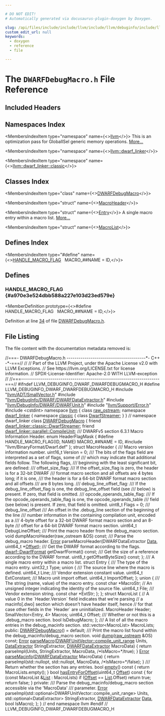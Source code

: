 ```yaml
---

# DO NOT EDIT!
# Automatically generated via docusaurus-plugin-doxygen by Doxygen.

slug: /api/files/include/include/llvm/include/llvm/debuginfo/include/llvm/debuginfo/dwarf/dwarfdebugmacro-h
custom_edit_url: null
keywords:
  - doxygen
  - reference
  - file

---
```





# The `DWARFDebugMacro.h` File Reference

<DoxygenPage pluginConfig={pluginConfig}>



## Included Headers

<IncludesList>
<IncludesListItem
  filePath="llvm/ADT/SmallVector.h"
  permalink="/docs/api/files/include/include/llvm/include/llvm/adt/smallvector-h"
  isLocal="true" />
<IncludesListItem
  filePath="llvm/DebugInfo/DWARF/DWARFDataExtractor.h"
  permalink="/docs/api/files/include/include/llvm/include/llvm/debuginfo/include/llvm/debuginfo/dwarf/dwarfdataextractor-h"
  isLocal="true" />
<IncludesListItem
  filePath="llvm/DebugInfo/DWARF/DWARFUnit.h"
  permalink="/docs/api/files/include/include/llvm/include/llvm/debuginfo/include/llvm/debuginfo/dwarf/dwarfunit-h"
  isLocal="true" />
<IncludesListItem
  filePath="llvm/Support/Error.h"
  permalink="/docs/api/files/include/include/llvm/include/llvm/support/error-h"
  isLocal="true" />
<IncludesListItem
  filePath="cstdint"
  permalink=""
  isLocal="false" />
<IncludesListItem
  filePath="llvm/BinaryFormat/Dwarf.def"
  permalink=""
  isLocal="true" />
</IncludesList>

## Namespaces Index

<MembersIndex>

<MembersIndexItem
  type="namespace"
  name={<><a href="/docs/api/namespaces/llvm">llvm</a></>}>
This is an optimization pass for GlobalISel generic memory operations. <a href="/docs/api/namespaces/llvm/#details">More...</a>
</MembersIndexItem>

<MembersIndexItem
  type="namespace"
  name={<><a href="/docs/api/namespaces/llvm/dwarf-linker">llvm::dwarf_linker</a></>}>
</MembersIndexItem>

<MembersIndexItem
  type="namespace"
  name={<><a href="/docs/api/namespaces/llvm/dwarf-linker/classic">llvm::dwarf_linker::classic</a></>}>
</MembersIndexItem>

</MembersIndex>

## Classes Index

<MembersIndex>

<MembersIndexItem
  type="class"
  name={<><a href="/docs/api/classes/llvm/dwarfdebugmacro">DWARFDebugMacro</a></>}>
</MembersIndexItem>

<MembersIndexItem
  type="struct"
  name={<><a href="/docs/api/structs/llvm/dwarfdebugmacro/macroheader">MacroHeader</a></>}>
</MembersIndexItem>

<MembersIndexItem
  type="struct"
  name={<><a href="/docs/api/structs/llvm/dwarfdebugmacro/entry">Entry</a></>}>
A single macro entry within a macro list. <a href="/docs/api/structs/llvm/dwarfdebugmacro/entry/#details">More...</a>
</MembersIndexItem>

<MembersIndexItem
  type="struct"
  name={<><a href="/docs/api/structs/llvm/dwarfdebugmacro/macrolist">MacroList</a></>}>
</MembersIndexItem>

</MembersIndex>

## Defines Index

<MembersIndex>

<MembersIndexItem
  type="#define"
  name={<><a href="#a970e3e524dbb588a227e103d23ed579e">HANDLE&#95;MACRO&#95;FLAG</a>&nbsp;&nbsp;&nbsp;MACRO&#95;##NAME = ID,</>}>
</MembersIndexItem>

</MembersIndex>


<SectionDefinition>

## Defines

### HANDLE&#95;MACRO&#95;FLAG {#a970e3e524dbb588a227e103d23ed579e}

<MemberDefinition
  prototype={<>#define HANDLE&#95;MACRO&#95;FLAG&nbsp;&nbsp;&nbsp;MACRO&#95;##NAME = ID,</>}>

Definition at line <a href="#l00034">34</a> of file <a href="/docs/api/files/include/include/llvm/include/llvm/debuginfo/include/llvm/debuginfo/dwarf/dwarfdebugmacro-h">DWARFDebugMacro.h</a>.
</MemberDefinition>

</SectionDefinition>

## File Listing

The file content with the documentation metadata removed is:

<ProgramListing>

<Link id="l00001" /><CodeLine lineNumber="1"><span class="doxyHighlightComment">//===- DWARFDebugMacro.h ----------------------------------------&#42;- C++ -&#42;-===//</span></CodeLine>
<Link id="l00002" /><CodeLine lineNumber="2"><span class="doxyHighlightComment">//</span></CodeLine>
<Link id="l00003" /><CodeLine lineNumber="3"><span class="doxyHighlightComment">// Part of the LLVM Project, under the Apache License v2.0 with LLVM Exceptions.</span></CodeLine>
<Link id="l00004" /><CodeLine lineNumber="4"><span class="doxyHighlightComment">// See https://llvm.org/LICENSE.txt for license information.</span></CodeLine>
<Link id="l00005" /><CodeLine lineNumber="5"><span class="doxyHighlightComment">// SPDX-License-Identifier: Apache-2.0 WITH LLVM-exception</span></CodeLine>
<Link id="l00006" /><CodeLine lineNumber="6"><span class="doxyHighlightComment">//</span></CodeLine>
<Link id="l00007" /><CodeLine lineNumber="7"><span class="doxyHighlightComment">//===----------------------------------------------------------------------===//</span></CodeLine>
<Link id="l00008" /><CodeLine lineNumber="8"></CodeLine>
<Link id="l00009" /><CodeLine lineNumber="9"><span class="doxyHighlightPreprocessor">#ifndef LLVM&#95;DEBUGINFO&#95;DWARF&#95;DWARFDEBUGMACRO&#95;H</span></CodeLine>
<Link id="l00010" /><CodeLine lineNumber="10"><span class="doxyHighlightPreprocessor">#define LLVM&#95;DEBUGINFO&#95;DWARF&#95;DWARFDEBUGMACRO&#95;H</span></CodeLine>
<Link id="l00011" /><CodeLine lineNumber="11"></CodeLine>
<Link id="l00012" /><CodeLine lineNumber="12"><span class="doxyHighlightPreprocessor">#include &quot;<a href="/docs/api/files/include/include/llvm/include/llvm/adt/smallvector-h">llvm/ADT/SmallVector.h</a>&quot;</span></CodeLine>
<Link id="l00013" /><CodeLine lineNumber="13"><span class="doxyHighlightPreprocessor">#include &quot;<a href="/docs/api/files/include/include/llvm/include/llvm/debuginfo/include/llvm/debuginfo/dwarf/dwarfdataextractor-h">llvm/DebugInfo/DWARF/DWARFDataExtractor.h</a>&quot;</span></CodeLine>
<Link id="l00014" /><CodeLine lineNumber="14"><span class="doxyHighlightPreprocessor">#include &quot;<a href="/docs/api/files/include/include/llvm/include/llvm/debuginfo/include/llvm/debuginfo/dwarf/dwarfunit-h">llvm/DebugInfo/DWARF/DWARFUnit.h</a>&quot;</span></CodeLine>
<Link id="l00015" /><CodeLine lineNumber="15"><span class="doxyHighlightPreprocessor">#include &quot;<a href="/docs/api/files/include/include/llvm/include/llvm/support/error-h">llvm/Support/Error.h</a>&quot;</span></CodeLine>
<Link id="l00016" /><CodeLine lineNumber="16"><span class="doxyHighlightPreprocessor">#include &lt;cstdint&gt;</span></CodeLine>
<Link id="l00017" /><CodeLine lineNumber="17"></CodeLine>
<Link id="l00018" /><CodeLine lineNumber="18"><span class="doxyHighlightKeyword">namespace </span><span class="doxyHighlight"><a href="/docs/api/namespaces/llvm">llvm</a> &#123;</span></CodeLine>
<Link id="l00019" /><CodeLine lineNumber="19"></CodeLine>
<Link id="l00020" /><CodeLine lineNumber="20"><span class="doxyHighlightKeyword">class </span><span class="doxyHighlight"><a href="/docs/api/classes/llvm/raw-ostream">raw&#95;ostream</a>;</span></CodeLine>
<Link id="l00021" /><CodeLine lineNumber="21"></CodeLine>
<Link id="l00022" /><CodeLine lineNumber="22" lineLink="/docs/api/namespaces/llvm/dwarf-linker"><span class="doxyHighlightKeyword">namespace </span><span class="doxyHighlight"><a href="/docs/api/namespaces/llvm/dwarf-linker">dwarf&#95;linker</a> &#123;</span></CodeLine>
<Link id="l00023" /><CodeLine lineNumber="23" lineLink="/docs/api/namespaces/llvm/dwarf-linker/classic"><span class="doxyHighlightKeyword">namespace </span><span class="doxyHighlight"><a href="/docs/api/namespaces/llvm/dwarf-linker/classic">classic</a> &#123;</span></CodeLine>
<Link id="l00024" /><CodeLine lineNumber="24"><span class="doxyHighlightKeyword">class </span><span class="doxyHighlight"><a href="/docs/api/classes/llvm/dwarf-linker/classic/dwarfstreamer">DwarfStreamer</a>;</span></CodeLine>
<Link id="l00025" /><CodeLine lineNumber="25"><span class="doxyHighlight">&#125;</span></CodeLine>
<Link id="l00026" /><CodeLine lineNumber="26"><span class="doxyHighlight">&#125; </span><span class="doxyHighlightComment">// namespace dwarf&#95;linker</span></CodeLine>
<Link id="l00027" /><CodeLine lineNumber="27"></CodeLine>
<Link id="l00028" /><CodeLine lineNumber="28" lineLink="/docs/api/classes/llvm/dwarfdebugmacro"><span class="doxyHighlightKeyword">class </span><span class="doxyHighlight"><a href="/docs/api/classes/llvm/dwarfdebugmacro/#a04112056d365abd25ec87f3290a4fae4">DWARFDebugMacro</a> &#123;</span></CodeLine>
<Link id="l00029" /><CodeLine lineNumber="29"><span class="doxyHighlight">  </span><span class="doxyHighlightKeyword">friend</span><span class="doxyHighlight"> <a href="/docs/api/classes/llvm/dwarf-linker/classic/dwarfstreamer">dwarf&#95;linker::classic::DwarfStreamer</a>;</span></CodeLine>
<Link id="l00030" /><CodeLine lineNumber="30"><span class="doxyHighlight">  </span><span class="doxyHighlightKeyword">friend</span><span class="doxyHighlight"> <a href="/docs/api/classes/llvm/dwarf-linker/parallel/compileunit">dwarf&#95;linker::parallel::CompileUnit</a>;</span></CodeLine>
<Link id="l00031" /><CodeLine lineNumber="31"></CodeLine>
<Link id="l00032" /><CodeLine lineNumber="32"><span class="doxyHighlightComment">  /// DWARFv5 section 6.3.1 Macro Information Header.</span></CodeLine>
<Link id="l00033" /><CodeLine lineNumber="33"><span class="doxyHighlight">  </span><span class="doxyHighlightKeyword">enum</span><span class="doxyHighlight"> HeaderFlagMask &#123;</span></CodeLine>
<Link id="l00034" /><CodeLine lineNumber="34" lineLink="#a970e3e524dbb588a227e103d23ed579e"><span class="doxyHighlightPreprocessor">#define HANDLE&#95;MACRO&#95;FLAG(ID, NAME) MACRO&#95;##NAME = ID,</span></CodeLine>
<Link id="l00035" /><CodeLine lineNumber="35"><span class="doxyHighlightPreprocessor">#include &quot;llvm/BinaryFormat/Dwarf.def&quot;</span></CodeLine>
<Link id="l00036" /><CodeLine lineNumber="36"><span class="doxyHighlight">  &#125;;</span></CodeLine>
<Link id="l00037" /><CodeLine lineNumber="37"><span class="doxyHighlight">  </span><span class="doxyHighlightKeyword">struct </span><span class="doxyHighlight">MacroHeader &#123;</span></CodeLine>
<Link id="l00038" /><CodeLine lineNumber="38"><span class="doxyHighlightComment">    /// Macro version information number.</span></CodeLine>
<Link id="l00039" /><CodeLine lineNumber="39"><span class="doxyHighlight">    uint16&#95;t Version = 0;</span></CodeLine>
<Link id="l00040" /><CodeLine lineNumber="40"></CodeLine>
<Link id="l00041" /><CodeLine lineNumber="41"><span class="doxyHighlightComment">    /// The bits of the flags field are interpreted as a set of flags, some of</span></CodeLine>
<Link id="l00042" /><CodeLine lineNumber="42"><span class="doxyHighlightComment">    /// which may indicate that additional fields follow. The following flags,</span></CodeLine>
<Link id="l00043" /><CodeLine lineNumber="43"><span class="doxyHighlightComment">    /// beginning with the least significant bit, are defined:</span></CodeLine>
<Link id="l00044" /><CodeLine lineNumber="44"><span class="doxyHighlightComment">    /// offset&#95;size&#95;flag:</span></CodeLine>
<Link id="l00045" /><CodeLine lineNumber="45"><span class="doxyHighlightComment">    ///   If the offset&#95;size&#95;flag is zero, the header is for a 32-bit DWARF</span></CodeLine>
<Link id="l00046" /><CodeLine lineNumber="46"><span class="doxyHighlightComment">    ///   format macro section and all offsets are 4 bytes long; if it is one,</span></CodeLine>
<Link id="l00047" /><CodeLine lineNumber="47"><span class="doxyHighlightComment">    ///   the header is for a 64-bit DWARF format macro section and all offsets</span></CodeLine>
<Link id="l00048" /><CodeLine lineNumber="48"><span class="doxyHighlightComment">    ///   are 8 bytes long.</span></CodeLine>
<Link id="l00049" /><CodeLine lineNumber="49"><span class="doxyHighlightComment">    /// debug&#95;line&#95;offset&#95;flag:</span></CodeLine>
<Link id="l00050" /><CodeLine lineNumber="50"><span class="doxyHighlightComment">    ///   If the debug&#95;line&#95;offset&#95;flag is one, the debug&#95;line&#95;offset field (see</span></CodeLine>
<Link id="l00051" /><CodeLine lineNumber="51"><span class="doxyHighlightComment">    ///   below) is present. If zero, that field is omitted.</span></CodeLine>
<Link id="l00052" /><CodeLine lineNumber="52"><span class="doxyHighlightComment">    /// opcode&#95;operands&#95;table&#95;flag:</span></CodeLine>
<Link id="l00053" /><CodeLine lineNumber="53"><span class="doxyHighlightComment">    ///   If the opcode&#95;operands&#95;table&#95;flag is one, the opcode&#95;operands&#95;table</span></CodeLine>
<Link id="l00054" /><CodeLine lineNumber="54"><span class="doxyHighlightComment">    ///   field (see below) is present. If zero, that field is omitted.</span></CodeLine>
<Link id="l00055" /><CodeLine lineNumber="55"><span class="doxyHighlight">    uint8&#95;t Flags = 0;</span></CodeLine>
<Link id="l00056" /><CodeLine lineNumber="56"></CodeLine>
<Link id="l00057" /><CodeLine lineNumber="57"><span class="doxyHighlightComment">    /// debug&#95;line&#95;offset</span></CodeLine>
<Link id="l00058" /><CodeLine lineNumber="58"><span class="doxyHighlightComment">    ///   An offset in the .debug&#95;line section of the beginning of the line</span></CodeLine>
<Link id="l00059" /><CodeLine lineNumber="59"><span class="doxyHighlightComment">    ///   number information in the containing compilation unit, encoded as a</span></CodeLine>
<Link id="l00060" /><CodeLine lineNumber="60"><span class="doxyHighlightComment">    ///   4-byte offset for a 32-bit DWARF format macro section and an 8-byte</span></CodeLine>
<Link id="l00061" /><CodeLine lineNumber="61"><span class="doxyHighlightComment">    ///   offset for a 64-bit DWARF format macro section.</span></CodeLine>
<Link id="l00062" /><CodeLine lineNumber="62"><span class="doxyHighlight">    uint64&#95;t DebugLineOffset;</span></CodeLine>
<Link id="l00063" /><CodeLine lineNumber="63"></CodeLine>
<Link id="l00064" /><CodeLine lineNumber="64"><span class="doxyHighlightComment">    /// Print the macro header from the debug&#95;macro section.</span></CodeLine>
<Link id="l00065" /><CodeLine lineNumber="65"><span class="doxyHighlight">    </span><span class="doxyHighlightKeywordType">void</span><span class="doxyHighlight"> dumpMacroHeader(raw&#95;ostream &amp;OS) </span><span class="doxyHighlightKeyword">const</span><span class="doxyHighlight">;</span></CodeLine>
<Link id="l00066" /><CodeLine lineNumber="66"></CodeLine>
<Link id="l00067" /><CodeLine lineNumber="67"><span class="doxyHighlightComment">    /// Parse the debug&#95;macro header.</span></CodeLine>
<Link id="l00068" /><CodeLine lineNumber="68"><span class="doxyHighlight">    <a href="/docs/api/namespaces/llvm/#ac226f3d2b9ca090171a8e0a8cb92c343a902b0d55fddef6f8d651fe1035b7d4bd">Error</a> parseMacroHeader(DWARFDataExtractor <a href="/docs/api/namespaces/llvm/#aa20539e89704d20b98b97e9c3feac934">Data</a>, uint64&#95;t &#42;<a href="/docs/api/namespaces/llvm/#a05f5b9a11bdcc5feba62899f95dcf878a3134224cba2545bc57954d3b072aebb4">Offset</a>);</span></CodeLine>
<Link id="l00069" /><CodeLine lineNumber="69"></CodeLine>
<Link id="l00070" /><CodeLine lineNumber="70"><span class="doxyHighlightComment">    /// Get the DWARF format according to the flags.</span></CodeLine>
<Link id="l00071" /><CodeLine lineNumber="71"><span class="doxyHighlight">    <a href="/docs/api/namespaces/llvm/dwarf/#a79a43a947d26afb3f2a388f2f7a3a8c8">dwarf::DwarfFormat</a> getDwarfFormat() </span><span class="doxyHighlightKeyword">const</span><span class="doxyHighlight">;</span></CodeLine>
<Link id="l00072" /><CodeLine lineNumber="72"></CodeLine>
<Link id="l00073" /><CodeLine lineNumber="73"><span class="doxyHighlightComment">    /// Get the size of a reference according to the DWARF format.</span></CodeLine>
<Link id="l00074" /><CodeLine lineNumber="74"><span class="doxyHighlight">    uint8&#95;t getOffsetByteSize() </span><span class="doxyHighlightKeyword">const</span><span class="doxyHighlight">;</span></CodeLine>
<Link id="l00075" /><CodeLine lineNumber="75"><span class="doxyHighlight">  &#125;;</span></CodeLine>
<Link id="l00076" /><CodeLine lineNumber="76"></CodeLine>
<Link id="l00077" /><CodeLine lineNumber="77"><span class="doxyHighlightComment">  /// A single macro entry within a macro list.</span></CodeLine>
<Link id="l00078" /><CodeLine lineNumber="78"><span class="doxyHighlight">  </span><span class="doxyHighlightKeyword">struct </span><span class="doxyHighlight">Entry &#123;</span></CodeLine>
<Link id="l00079" /><CodeLine lineNumber="79"><span class="doxyHighlightComment">    /// The type of the macro entry.</span></CodeLine>
<Link id="l00080" /><CodeLine lineNumber="80"><span class="doxyHighlight">    uint32&#95;t Type;</span></CodeLine>
<Link id="l00081" /><CodeLine lineNumber="81"><span class="doxyHighlight">    </span><span class="doxyHighlightKeyword">union </span><span class="doxyHighlight">&#123;</span></CodeLine>
<Link id="l00082" /><CodeLine lineNumber="82"><span class="doxyHighlightComment">      /// The source line where the macro is defined.</span></CodeLine>
<Link id="l00083" /><CodeLine lineNumber="83"><span class="doxyHighlight">      uint64&#95;t Line;</span></CodeLine>
<Link id="l00084" /><CodeLine lineNumber="84"><span class="doxyHighlightComment">      /// Vendor extension constant value.</span></CodeLine>
<Link id="l00085" /><CodeLine lineNumber="85"><span class="doxyHighlight">      uint64&#95;t ExtConstant;</span></CodeLine>
<Link id="l00086" /><CodeLine lineNumber="86"><span class="doxyHighlightComment">      /// Macro unit import offset.</span></CodeLine>
<Link id="l00087" /><CodeLine lineNumber="87"><span class="doxyHighlight">      uint64&#95;t ImportOffset;</span></CodeLine>
<Link id="l00088" /><CodeLine lineNumber="88"><span class="doxyHighlight">    &#125;;</span></CodeLine>
<Link id="l00089" /><CodeLine lineNumber="89"></CodeLine>
<Link id="l00090" /><CodeLine lineNumber="90"><span class="doxyHighlight">    </span><span class="doxyHighlightKeyword">union </span><span class="doxyHighlight">&#123;</span></CodeLine>
<Link id="l00091" /><CodeLine lineNumber="91"><span class="doxyHighlightComment">      /// The string (name, value) of the macro entry.</span></CodeLine>
<Link id="l00092" /><CodeLine lineNumber="92"><span class="doxyHighlight">      </span><span class="doxyHighlightKeyword">const</span><span class="doxyHighlight"> </span><span class="doxyHighlightKeywordType">char</span><span class="doxyHighlight"> &#42;MacroStr;</span></CodeLine>
<Link id="l00093" /><CodeLine lineNumber="93"><span class="doxyHighlight">      </span><span class="doxyHighlightComment">// An unsigned integer indicating the identity of the source file.</span></CodeLine>
<Link id="l00094" /><CodeLine lineNumber="94"><span class="doxyHighlight">      uint64&#95;t File;</span></CodeLine>
<Link id="l00095" /><CodeLine lineNumber="95"><span class="doxyHighlightComment">      /// Vendor extension string.</span></CodeLine>
<Link id="l00096" /><CodeLine lineNumber="96"><span class="doxyHighlight">      </span><span class="doxyHighlightKeyword">const</span><span class="doxyHighlight"> </span><span class="doxyHighlightKeywordType">char</span><span class="doxyHighlight"> &#42;ExtStr;</span></CodeLine>
<Link id="l00097" /><CodeLine lineNumber="97"><span class="doxyHighlight">    &#125;;</span></CodeLine>
<Link id="l00098" /><CodeLine lineNumber="98"><span class="doxyHighlight">  &#125;;</span></CodeLine>
<Link id="l00099" /><CodeLine lineNumber="99"></CodeLine>
<Link id="l00100" /><CodeLine lineNumber="100"><span class="doxyHighlight">  </span><span class="doxyHighlightKeyword">struct </span><span class="doxyHighlight">MacroList &#123;</span></CodeLine>
<Link id="l00101" /><CodeLine lineNumber="101"><span class="doxyHighlight">    </span><span class="doxyHighlightComment">// A value 0 in the &#96;Header.Version&#96; field indicates that we&#39;re parsing</span></CodeLine>
<Link id="l00102" /><CodeLine lineNumber="102"><span class="doxyHighlight">    </span><span class="doxyHighlightComment">// a macinfo&#91;.dwo&#93; section which doesn&#39;t have header itself, hence</span></CodeLine>
<Link id="l00103" /><CodeLine lineNumber="103"><span class="doxyHighlight">    </span><span class="doxyHighlightComment">// for that case other fields in the &#96;Header&#96; are uninitialized.</span></CodeLine>
<Link id="l00104" /><CodeLine lineNumber="104"><span class="doxyHighlight">    MacroHeader Header;</span></CodeLine>
<Link id="l00105" /><CodeLine lineNumber="105"><span class="doxyHighlight">    SmallVector&lt;Entry, 4&gt; Macros;</span></CodeLine>
<Link id="l00106" /><CodeLine lineNumber="106"><span class="doxyHighlight">    uint64&#95;t Offset;</span></CodeLine>
<Link id="l00107" /><CodeLine lineNumber="107"></CodeLine>
<Link id="l00108" /><CodeLine lineNumber="108"><span class="doxyHighlightComment">    /// Whether or not this is a .debug&#95;macro section.</span></CodeLine>
<Link id="l00109" /><CodeLine lineNumber="109"><span class="doxyHighlight">    </span><span class="doxyHighlightKeywordType">bool</span><span class="doxyHighlight"> IsDebugMacro;</span></CodeLine>
<Link id="l00110" /><CodeLine lineNumber="110"><span class="doxyHighlight">  &#125;;</span></CodeLine>
<Link id="l00111" /><CodeLine lineNumber="111"></CodeLine>
<Link id="l00112" /><CodeLine lineNumber="112"><span class="doxyHighlightComment">  /// A list of all the macro entries in the debug&#95;macinfo section.</span></CodeLine>
<Link id="l00113" /><CodeLine lineNumber="113"><span class="doxyHighlight">  std::vector&lt;MacroList&gt; MacroLists;</span></CodeLine>
<Link id="l00114" /><CodeLine lineNumber="114"></CodeLine>
<Link id="l00115" /><CodeLine lineNumber="115"><span class="doxyHighlightKeyword">public</span><span class="doxyHighlight">:</span></CodeLine>
<Link id="l00116" /><CodeLine lineNumber="116" lineLink="/docs/api/classes/llvm/dwarfdebugmacro/#a04112056d365abd25ec87f3290a4fae4"><span class="doxyHighlight">  <a href="/docs/api/classes/llvm/dwarfdebugmacro/#a04112056d365abd25ec87f3290a4fae4">DWARFDebugMacro</a>() = </span><span class="doxyHighlightKeywordFlow">default</span><span class="doxyHighlight">;</span></CodeLine>
<Link id="l00117" /><CodeLine lineNumber="117"></CodeLine>
<Link id="l00118" /><CodeLine lineNumber="118"><span class="doxyHighlightComment">  /// Print the macro list found within the debug&#95;macinfo/debug&#95;macro section.</span></CodeLine>
<Link id="l00119" /><CodeLine lineNumber="119"><span class="doxyHighlight">  </span><span class="doxyHighlightKeywordType">void</span><span class="doxyHighlight"> <a href="/docs/api/classes/llvm/dwarfdebugmacro/#a8911330a1f029ab78880b5b7c5a6230e">dump</a>(<a href="/docs/api/classes/llvm/raw-ostream">raw&#95;ostream</a> &amp;OS) </span><span class="doxyHighlightKeyword">const</span><span class="doxyHighlight">;</span></CodeLine>
<Link id="l00120" /><CodeLine lineNumber="120"></CodeLine>
<Link id="l00121" /><CodeLine lineNumber="121" lineLink="/docs/api/classes/llvm/dwarfdebugmacro/#add59353eeed26825dc2521c478ae1244"><span class="doxyHighlight">  <a href="/docs/api/classes/llvm/error">Error</a> <a href="/docs/api/classes/llvm/dwarfdebugmacro/#add59353eeed26825dc2521c478ae1244">parseMacro</a>(<a href="/docs/api/classes/llvm/dwarfunitvector/#ae643824befdeea36bcdf9e2281ee4d63">DWARFUnitVector::compile&#95;unit&#95;range</a> Units,</span></CodeLine>
<Link id="l00122" /><CodeLine lineNumber="122"><span class="doxyHighlight">                   <a href="/docs/api/classes/llvm/dataextractor">DataExtractor</a> StringExtractor,</span></CodeLine>
<Link id="l00123" /><CodeLine lineNumber="123"><span class="doxyHighlight">                   <a href="/docs/api/classes/llvm/dwarfdataextractor">DWARFDataExtractor</a> MacroData) &#123;</span></CodeLine>
<Link id="l00124" /><CodeLine lineNumber="124"><span class="doxyHighlight">    </span><span class="doxyHighlightKeywordFlow">return</span><span class="doxyHighlight"> parseImpl(Units, StringExtractor, MacroData, </span><span class="doxyHighlightComment">/&#42;IsMacro=&#42;/</span><span class="doxyHighlightKeyword">true</span><span class="doxyHighlight">);</span></CodeLine>
<Link id="l00125" /><CodeLine lineNumber="125"><span class="doxyHighlight">  &#125;</span></CodeLine>
<Link id="l00126" /><CodeLine lineNumber="126"></CodeLine>
<Link id="l00127" /><CodeLine lineNumber="127" lineLink="/docs/api/classes/llvm/dwarfdebugmacro/#a90585f2cc12a10ed9040891d7c35bfe4"><span class="doxyHighlight">  <a href="/docs/api/classes/llvm/error">Error</a> <a href="/docs/api/classes/llvm/dwarfdebugmacro/#a90585f2cc12a10ed9040891d7c35bfe4">parseMacinfo</a>(<a href="/docs/api/classes/llvm/dwarfdataextractor">DWARFDataExtractor</a> MacroData) &#123;</span></CodeLine>
<Link id="l00128" /><CodeLine lineNumber="128"><span class="doxyHighlight">    </span><span class="doxyHighlightKeywordFlow">return</span><span class="doxyHighlight"> parseImpl(std::nullopt, std::nullopt, MacroData, </span><span class="doxyHighlightComment">/&#42;IsMacro=&#42;/</span><span class="doxyHighlightKeyword">false</span><span class="doxyHighlight">);</span></CodeLine>
<Link id="l00129" /><CodeLine lineNumber="129"><span class="doxyHighlight">  &#125;</span></CodeLine>
<Link id="l00130" /><CodeLine lineNumber="130"></CodeLine>
<Link id="l00131" /><CodeLine lineNumber="131"><span class="doxyHighlightComment">  /// Return whether the section has any entries.</span></CodeLine>
<Link id="l00132" /><CodeLine lineNumber="132" lineLink="/docs/api/classes/llvm/dwarfdebugmacro/#ab58e335339cd5ae45a61c50ea3c8e7f1"><span class="doxyHighlight">  </span><span class="doxyHighlightKeywordType">bool</span><span class="doxyHighlight"> <a href="/docs/api/classes/llvm/dwarfdebugmacro/#ab58e335339cd5ae45a61c50ea3c8e7f1">empty</a>()</span><span class="doxyHighlightKeyword"> const </span><span class="doxyHighlight">&#123; </span><span class="doxyHighlightKeywordFlow">return</span><span class="doxyHighlight"> MacroLists.empty(); &#125;</span></CodeLine>
<Link id="l00133" /><CodeLine lineNumber="133"></CodeLine>
<Link id="l00134" /><CodeLine lineNumber="134" lineLink="/docs/api/classes/llvm/dwarfdebugmacro/#af4ab935cff4cff2af5f3a23738652436"><span class="doxyHighlight">  </span><span class="doxyHighlightKeywordType">bool</span><span class="doxyHighlight"> <a href="/docs/api/classes/llvm/dwarfdebugmacro/#af4ab935cff4cff2af5f3a23738652436">hasEntryForOffset</a>(uint64&#95;t <a href="/docs/api/namespaces/llvm/#a05f5b9a11bdcc5feba62899f95dcf878a3134224cba2545bc57954d3b072aebb4">Offset</a>)</span><span class="doxyHighlightKeyword"> const </span><span class="doxyHighlight">&#123;</span></CodeLine>
<Link id="l00135" /><CodeLine lineNumber="135"><span class="doxyHighlight">    </span><span class="doxyHighlightKeywordFlow">for</span><span class="doxyHighlight"> (</span><span class="doxyHighlightKeyword">const</span><span class="doxyHighlight"> MacroList &amp;<a href="/docs/api/namespaces/llvm/#acefe92adee8725ad904c7c43649790e8a4ee29ca12c7d126654bd0e5275de6135">List</a> : MacroLists)</span></CodeLine>
<Link id="l00136" /><CodeLine lineNumber="136"><span class="doxyHighlight">      </span><span class="doxyHighlightKeywordFlow">if</span><span class="doxyHighlight"> (<a href="/docs/api/namespaces/llvm/#a05f5b9a11bdcc5feba62899f95dcf878a3134224cba2545bc57954d3b072aebb4">Offset</a> == <a href="/docs/api/namespaces/llvm/#acefe92adee8725ad904c7c43649790e8a4ee29ca12c7d126654bd0e5275de6135">List</a>.Offset)</span></CodeLine>
<Link id="l00137" /><CodeLine lineNumber="137"><span class="doxyHighlight">        </span><span class="doxyHighlightKeywordFlow">return</span><span class="doxyHighlight"> </span><span class="doxyHighlightKeyword">true</span><span class="doxyHighlight">;</span></CodeLine>
<Link id="l00138" /><CodeLine lineNumber="138"></CodeLine>
<Link id="l00139" /><CodeLine lineNumber="139"><span class="doxyHighlight">    </span><span class="doxyHighlightKeywordFlow">return</span><span class="doxyHighlight"> </span><span class="doxyHighlightKeyword">false</span><span class="doxyHighlight">;</span></CodeLine>
<Link id="l00140" /><CodeLine lineNumber="140"><span class="doxyHighlight">  &#125;</span></CodeLine>
<Link id="l00141" /><CodeLine lineNumber="141"></CodeLine>
<Link id="l00142" /><CodeLine lineNumber="142"><span class="doxyHighlightKeyword">private</span><span class="doxyHighlight">:</span></CodeLine>
<Link id="l00143" /><CodeLine lineNumber="143"><span class="doxyHighlightComment">  /// Parse the debug&#95;macinfo/debug&#95;macro section accessible via the &#39;MacroData&#39;</span></CodeLine>
<Link id="l00144" /><CodeLine lineNumber="144"><span class="doxyHighlightComment">  /// parameter.</span></CodeLine>
<Link id="l00145" /><CodeLine lineNumber="145"><span class="doxyHighlight">  <a href="/docs/api/classes/llvm/error">Error</a> parseImpl(std::optional&lt;DWARFUnitVector::compile&#95;unit&#95;range&gt; Units,</span></CodeLine>
<Link id="l00146" /><CodeLine lineNumber="146"><span class="doxyHighlight">                  std::optional&lt;DataExtractor&gt; StringExtractor,</span></CodeLine>
<Link id="l00147" /><CodeLine lineNumber="147"><span class="doxyHighlight">                  <a href="/docs/api/classes/llvm/dwarfdataextractor">DWARFDataExtractor</a> <a href="/docs/api/namespaces/llvm/#aa20539e89704d20b98b97e9c3feac934">Data</a>, </span><span class="doxyHighlightKeywordType">bool</span><span class="doxyHighlight"> IsMacro);</span></CodeLine>
<Link id="l00148" /><CodeLine lineNumber="148"><span class="doxyHighlight">&#125;;</span></CodeLine>
<Link id="l00149" /><CodeLine lineNumber="149"></CodeLine>
<Link id="l00150" /><CodeLine lineNumber="150"><span class="doxyHighlight">&#125; </span><span class="doxyHighlightComment">// end namespace llvm</span></CodeLine>
<Link id="l00151" /><CodeLine lineNumber="151"></CodeLine>
<Link id="l00152" /><CodeLine lineNumber="152"><span class="doxyHighlightPreprocessor">#endif </span><span class="doxyHighlightComment">// LLVM&#95;DEBUGINFO&#95;DWARF&#95;DWARFDEBUGMACRO&#95;H</span></CodeLine>

</ProgramListing>


</DoxygenPage>
